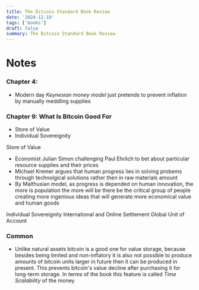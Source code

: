 ```yaml
---
title: The Bitcoin Standard Book Review
date: '2024-12-19'
tags: ['books']
draft: false
summary: The Bitcoin Standard Book Review
---
```


# Notes
### Chapter 4: 
- Modern day *Keynesian money model* just pretends to prevent inflation by manually meddling supplies

### Chapter 9: What Is Bitcoin Good For
* Store of Value
* Individual Sovereignity

Store of Value
- Economist Julian Simon challenging Paul Ehrlich to bet about particular resource supplies and their prices
- Michael Kremer argues that human progress lies in solving probems through technolgical solutions rather then in raw materials amount
- By Malthusian model, as progress is depended on human innovation, the more is population the more will be there be the critical group of people creating more ingenious ideas that will generate more economical value and human goods

Individual Sovereignity
International and Online Settlement
Global Unit of Account

### Common
- Unlike natural assets bitcoin is a good one for value storage, because besides being limited and non-inflatory it is also not possible to produce amounts of bitcoin units larger in future then it can be produced in present. This prevents bitcoin's value decline after purchasing it for long-term storage. In terms of the book this feature is called *Time Scalability* of the money

